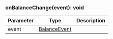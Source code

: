 

### onBalanceChange(event): void



| Parameter       | Type |  Description |
| --------------- | -------- | -------- |
| event | [BalanceEvent](#balanceevent) |   |
